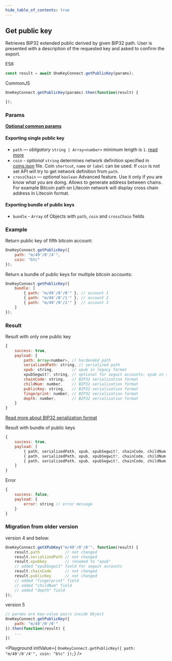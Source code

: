 ```yaml
---
hide_table_of_contents: true
---
```


## Get public key
Retrieves BIP32 extended public derived by given BIP32 path.
User is presented with a description of the requested key and asked to confirm the export.

ES6
```javascript
const result = await OneKeyConnect.getPublicKey(params);
```

CommonJS
```javascript
OneKeyConnect.getPublicKey(params).then(function(result) {

});
```

### Params
[****Optional common params****](./commonParams)
#### Exporting single public key
* `path` — *obligatory* `string | Array<number>` minimum length is `1`. [read more](./path)
* `coin` - *optional* `string` determines network definition specified in [coins.json](https://github.com/OneKeyHQ/connect/blob/onekey/src/data/coins.json) file. Coin `shortcut`, `name` or `label` can be used. If `coin` is not set API will try to get network definition from `path`.
* `crossChain` — *optional* `boolean` Advanced feature. Use it only if you are know what you are doing. Allows to generate address between chains. For example Bitcoin path on Litecoin network will display cross chain address in Litecoin format.

#### Exporting bundle of public keys
- `bundle` - `Array` of Objects with `path`, `coin` and `crossChain` fields

### Example
Return public key of fifth bitcoin account:
```javascript
OneKeyConnect.getPublicKey({
    path: "m/49'/0'/4'",
    coin: "btc"
});
```
Return a bundle of public keys for multiple bitcoin accounts:
```javascript
OneKeyConnect.getPublicKey({
    bundle: [
        { path: "m/49'/0'/0'" }, // account 1
        { path: "m/49'/0'/1'" }, // account 2
        { path: "m/49'/0'/2'" }  // account 3
    ]
});
```

### Result
Result with only one public key
```javascript
{
    success: true,
    payload: {
        path: Array<number>, // hardended path
        serializedPath: string, // serialized path
        xpub: string,        // xpub in legacy format
        xpubSegwit?: string, // optional for segwit accounts: xpub in segwit format
        chainCode: string,   // BIP32 serialization format
        childNum: number,    // BIP32 serialization format
        publicKey: string,   // BIP32 serialization format
        fingerprint: number, // BIP32 serialization format
        depth: number,       // BIP32 serialization format
    }
}
```
[Read more about BIP32 serialization format](https://github.com/bitcoin/bips/blob/master/bip-0032.mediawiki#Serialization_format)

Result with bundle of public keys
```javascript
{
    success: true,
    payload: [
        { path, serializedPath, xpub, xpubSegwit?, chainCode, childNum, publicKey, fingerprint, depth }, // account 1
        { path, serializedPath, xpub, xpubSegwit?, chainCode, childNum, publicKey, fingerprint, depth }, // account 2
        { path, serializedPath, xpub, xpubSegwit?, chainCode, childNum, publicKey, fingerprint, depth }  // account 3
    ]
}
```
Error
```javascript
{
    success: false,
    payload: {
        error: string // error message
    }
}
```

### Migration from older version

version 4 and below:
```javascript
OneKeyConnect.getXPubKey("m/49'/0'/0'", function(result) {
    result.path           // not changed
    result.serializedPath // not changed
    result.xpubkey        // renamed to "xpub"
    // added "xpubSegwit" field for segwit accounts
    result.chainCode      // not changed
    result.publicKey      // not changed
    // added "fingerprint" field
    // added "childNum" field
    // added "depth" field
});
```
version 5
```javascript
// params are key-value pairs inside Object
OneKeyConnect.getPublicKey({
    path: "m/49'/0'/0'"
}).then(function(result) {
    ...
})
```



<Playground
    initValue={
`OneKeyConnect.getPublicKey({
    path: "m/49'/0'/4'",
    coin: "btc"
});`}
/>

